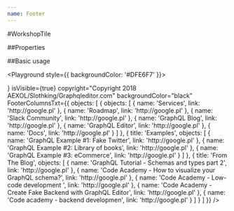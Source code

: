 ```yaml
---
name: Footer
---
```



#WorkshopTile

##Properties

<PropsTable of={Footer} />

##Basic usage

<Playground style={{ backgroundColor: '#DFE6F7' }}>
  <Footer
    logo={
      <svg
        width="218"
        height="40"
        viewBox="0 0 218 40"
        fill="none"
        xmlns="http://www.w3.org/2000/svg"
      >
        <path
          d="M41.7068 22.4204V17.9932C41.7068 15.7175 42.2447 14.0625 43.3411 13.0281C44.4169 11.973 45.8857 11.4558 47.6856 11.4558C48.8648 11.4558 49.8785 11.6627 50.7681 12.0971C51.637 12.5316 52.3197 13.1315 52.7955 13.9177C53.2713 14.7038 53.5196 15.6141 53.5196 16.6278V16.7312H51.699V16.6278C51.699 15.5313 51.3473 14.6624 50.6233 14.0418C49.8992 13.4212 48.9269 13.0902 47.7063 13.0902C46.3409 13.0902 45.2858 13.4832 44.5824 14.2694C43.879 15.0555 43.5066 16.3175 43.5066 18.0759V22.5445C43.5066 25.7304 44.9134 27.3234 47.727 27.3234C49.0303 27.3234 50.0233 26.9717 50.7267 26.2476C51.4094 25.5443 51.7611 24.4064 51.7611 22.8548V21.5308H47.6649V19.9585H53.5609V22.5238C53.5609 24.7788 53.0231 26.4131 51.968 27.4268C50.9129 28.4612 49.4854 28.9578 47.6856 28.9578C45.865 28.9578 44.4169 28.4406 43.3411 27.3855C42.2447 26.3511 41.7068 24.696 41.7068 22.4204Z"
          fill="#514E5A"
        />
        <path
          d="M58.7536 21.262V28.7717H56.933V11.6628H63.2842C64.8979 11.6628 66.1598 12.0766 67.0701 12.9248C67.9804 13.7523 68.4562 14.9522 68.4562 16.4831C68.4562 17.7037 68.1252 18.7174 67.4839 19.5035C66.8425 20.2897 65.9323 20.8276 64.7737 21.0965L68.8079 28.7924H66.7184L62.8498 21.2827H58.7536V21.262ZM63.1394 19.6897C64.2566 19.6897 65.1048 19.4208 65.7254 18.8622C66.346 18.3036 66.6357 17.5175 66.6357 16.4831C66.6357 15.428 66.3253 14.6212 65.7254 14.0833C65.1254 13.5454 64.2566 13.2765 63.1394 13.2765H58.7536V19.669H63.1394V19.6897Z"
          fill="#514E5A"
        />
        <path
          d="M73.0903 24.6548L71.6421 28.7716H69.7388L75.9659 11.6421H77.4761L83.7031 28.7716H81.7999L80.3517 24.6548H73.0903ZM76.7106 14.1867L73.6075 23.1239H79.8345L76.7106 14.1867Z"
          fill="#514E5A"
        />
        <path
          d="M97.1502 16.7727C97.1502 18.3036 96.6744 19.5242 95.7021 20.3931C94.7297 21.262 93.4264 21.7171 91.7714 21.7171H87.4269V28.7924H85.6064V11.6628H91.7507C93.4264 11.6628 94.7297 12.0973 95.7021 12.9869C96.6744 13.8764 97.1502 15.1384 97.1502 16.7727ZM95.3504 16.7727C95.3504 15.5935 95.0194 14.7246 94.378 14.1454C93.7367 13.5661 92.8058 13.2972 91.6266 13.2972H87.4269V20.0621H91.6266C92.8265 20.0621 93.7367 19.7932 94.378 19.2346C95.0194 18.6967 95.3504 17.8692 95.3504 16.7727Z"
          fill="#514E5A"
        />
        <path
          d="M111.321 28.7717H109.501V20.8276H101.495V28.7717H99.6741V11.6628H101.495V19.2139H109.501V11.6628H111.321V28.7717Z"
          fill="#514E5A"
        />
        <path
          d="M126.196 31.2335L123.713 32.5989L121.707 28.8958C121.314 28.9372 120.879 28.9786 120.445 28.9786C116.369 28.9786 114.321 26.7029 114.321 22.1516V18.2415C114.321 13.6902 116.39 11.4146 120.548 11.4146C122.452 11.4146 123.962 11.9524 125.058 13.0075C126.175 14.0833 126.713 15.8211 126.713 18.2209V22.1309C126.713 24.8824 125.927 26.7856 124.375 27.8821L126.196 31.2335ZM120.528 26.0823C121.521 26.0823 122.265 25.7719 122.741 25.1306C123.217 24.4893 123.465 23.4963 123.465 22.1102V18.4071C123.465 16.9589 123.217 15.9038 122.741 15.2418C122.265 14.5798 121.521 14.2695 120.528 14.2695C119.493 14.2695 118.728 14.5798 118.273 15.2211C117.817 15.8624 117.569 16.9175 117.569 18.4071V22.1102C117.569 23.517 117.797 24.5307 118.273 25.1513C118.748 25.7719 119.493 26.0823 120.528 26.0823Z"
          fill="#514E5A"
        />
        <path
          d="M132.423 11.6628V25.9582H139.912V28.7924H129.175V11.6628H132.423Z"
          fill="#514E5A"
        />
        <path
          d="M146.367 19.2552H153.711L153.359 20.8896H146.015L144.67 27.1373H153.297L152.925 28.7716H142.519L146.16 11.6421H156.566L156.214 13.2764H147.629L146.367 19.2552Z"
          fill="#514E5A"
        />
        <path
          d="M165.524 11.6628C167.013 11.6628 168.192 12.0145 169.041 12.7179C169.91 13.4213 170.323 14.5385 170.323 16.0487C170.323 16.7107 170.241 17.4141 170.075 18.1795L169.206 22.255C168.73 24.5307 167.841 26.1857 166.558 27.2201C165.275 28.2545 163.724 28.7924 161.924 28.7924H156.069L159.71 11.6628H165.524ZM167.386 22.3585L168.254 18.2623C168.42 17.4348 168.503 16.7727 168.503 16.2969C168.503 15.2625 168.234 14.4971 167.675 14.0213C167.137 13.5454 166.331 13.2972 165.296 13.2972H161.179L158.242 27.1374H162.255C165.006 27.1374 166.703 25.5444 167.386 22.3585Z"
          fill="#514E5A"
        />
        <path
          d="M176.861 11.6628L173.22 28.7924H171.399L175.04 11.6628H176.861Z"
          fill="#514E5A"
        />
        <path
          d="M185.322 13.2972L182.053 28.7717H180.274L183.543 13.2972H178.66L179.012 11.6628H190.597L190.246 13.2972H185.322Z"
          fill="#514E5A"
        />
        <path
          d="M188.922 24.4272C188.922 23.8273 189.004 23.1653 189.149 22.4205L190.101 17.9726C191.032 13.6075 193.37 11.4146 197.155 11.4146C198.686 11.4146 199.886 11.7869 200.796 12.511C201.707 13.2558 202.162 14.3936 202.162 15.9452C202.162 16.5451 202.079 17.2072 201.934 17.9519L200.983 22.3998C200.052 26.765 197.714 28.9579 193.99 28.9579C192.439 28.9579 191.197 28.5855 190.287 27.8614C189.377 27.1373 188.922 25.9995 188.922 24.4272ZM199.141 22.5239L200.114 18.0554C200.238 17.4554 200.321 16.8761 200.321 16.2969C200.321 14.1454 199.183 13.0696 196.928 13.0696C195.583 13.0696 194.507 13.4627 193.701 14.2281C192.894 15.0142 192.294 16.2762 191.921 18.0554L190.949 22.5239C190.825 23.1446 190.742 23.7031 190.742 24.1583C190.742 26.2684 191.901 27.3028 194.238 27.3028C195.521 27.3028 196.576 26.9305 197.383 26.165C198.19 25.4202 198.769 24.1997 199.141 22.5239Z"
          fill="#514E5A"
        />
        <path
          d="M212.423 21.0758L214.885 28.7716H212.816L210.54 21.262H206.424L204.81 28.7716H202.989L206.63 11.6421H212.94C214.306 11.6421 215.361 11.9731 216.126 12.6144C216.892 13.2557 217.285 14.1867 217.285 15.3659C217.285 16.8141 216.85 18.0346 215.981 19.069C215.112 20.1034 213.913 20.7654 212.423 21.0758ZM215.423 15.6969C215.423 14.9108 215.175 14.3108 214.678 13.8971C214.182 13.4833 213.457 13.2971 212.526 13.2971H208.12L206.755 19.6897H211.037C212.32 19.6897 213.375 19.338 214.202 18.6139C215.009 17.9105 215.423 16.9382 215.423 15.6969Z"
          fill="#514E5A"
        />
        <path
          d="M33.7626 8.60098L19.7362 0.512025C18.557 -0.170675 17.1089 -0.170675 15.9297 0.512025L1.90328 8.60098C0.724076 9.28368 0 10.5456 0 11.8904V28.089C0 29.4544 0.724076 30.6956 1.90328 31.3783L15.9297 39.488C17.1089 40.1707 18.557 40.1707 19.7362 39.488L33.7626 31.399C34.9418 30.7163 35.6659 29.475 35.6659 28.1096V11.8904C35.6659 10.5456 34.9418 9.28368 33.7626 8.60098Z"
          fill="#514E5A"
        />
        <path
          d="M10.675 24.1792C10.2198 24.4688 9.84744 24.8619 9.61987 25.3584L4.53065 20.745C4.32378 20.5588 4.22034 20.2898 4.22034 20.0002C4.22034 19.7106 4.34446 19.4416 4.53065 19.2554L10.2819 14.0421L11.73 12.7388L12.7851 13.918L11.337 15.2213L6.06156 20.0002L10.675 24.1792Z"
          fill="#25222E"
        />
        <path
          d="M11.3369 24.7791L12.7851 26.0824L11.73 27.2616L10.2819 25.9583C10.4681 25.4204 10.8404 25.0066 11.3369 24.7791Z"
          fill="#25222E"
        />
        <path
          d="M24.3289 15.2212L22.8807 13.8972L23.9358 12.718L25.384 14.042C25.1978 14.5592 24.8254 14.9937 24.3289 15.2212Z"
          fill="#25222E"
        />
        <path
          d="M31.4456 20.0002C31.4456 20.2898 31.3215 20.5588 31.1353 20.7449L25.4047 25.9376L23.9566 27.2616L22.9015 26.0824L24.3496 24.7584L29.625 19.9795L25.0117 15.8005C25.4668 15.5109 25.8392 15.1178 26.0667 14.6213L31.156 19.214C31.3421 19.4416 31.4456 19.7106 31.4456 20.0002Z"
          fill="#25222E"
        />
        <path
          d="M12.2472 15.4281C13.4127 15.4281 14.3574 14.4833 14.3574 13.3179C14.3574 12.1525 13.4127 11.2078 12.2472 11.2078C11.0818 11.2078 10.1371 12.1525 10.1371 13.3179C10.1371 14.4833 11.0818 15.4281 12.2472 15.4281Z"
          fill="#25222E"
        />
        <path
          d="M25.5289 13.3179C25.5289 13.5662 25.4875 13.8144 25.4047 14.042C25.2185 14.5592 24.8255 14.973 24.329 15.2005C24.06 15.3247 23.7497 15.4074 23.4187 15.4074C23.3359 15.4074 23.2532 15.4074 23.1704 15.3867L14.2747 26.0617C14.3367 26.2478 14.3574 26.4547 14.3574 26.6616C14.3574 27.8201 13.4058 28.7718 12.2472 28.7718C11.0887 28.7718 10.1371 27.8201 10.1371 26.6616C10.1371 26.4133 10.1785 26.1651 10.2612 25.9375C10.4474 25.4203 10.8405 25.0066 11.3163 24.7583C11.5852 24.6135 11.8956 24.5514 12.2266 24.5514C12.3093 24.5514 12.3921 24.5514 12.4748 24.5721L21.3913 13.9179C21.3292 13.7317 21.3085 13.5248 21.3085 13.3179C21.3085 12.1594 22.2602 11.2078 23.4187 11.2078C24.5772 11.2078 25.5289 12.1594 25.5289 13.3179Z"
          fill="#25222E"
        />
        <path
          d="M23.4186 28.7718C24.584 28.7718 25.5288 27.8271 25.5288 26.6617C25.5288 25.4963 24.584 24.5515 23.4186 24.5515C22.2532 24.5515 21.3085 25.4963 21.3085 26.6617C21.3085 27.8271 22.2532 28.7718 23.4186 28.7718Z"
          fill="#25222E"
        />
      </svg>
    }
    isVisible={true}
    copyright="Copyright 2018 AEXOL/Slothking/Graphqleditor.com"
    backgroundColor="black"
    FooterColumnsTxt={{
      objects: [
        {
          objects: [
            { name: 'Services', link: 'http://google.pl' },
            { name: 'Roadmap', link: 'http://google.pl' },
            { name: 'Slack Community', link: 'http://google.pl' },
            { name: 'GraphQL Blog', link: 'http://google.pl' },
            { name: 'GraphQL Editor', link: 'http://google.pl' },
            { name: 'Docs', link: 'http://google.pl' }
          ]
        },
        {
          title: 'Examples',
          objects: [
            {
              name: 'GraphQL Example #1: Fake Twitter',
              link: 'http://google.pl'
            },
            {
              name: 'GraphQL Example #2: Library of books',
              link: 'http://google.pl'
            },
            { name: 'GraphQL Example #3: eCommerce', link: 'http://google.pl' }
          ]
        },
        {
          title: 'From The Blog',
          objects: [
            {
              name: 'GraphQL Tutorial - Schemas and types part 2',
              link: 'http://google.pl'
            },
            {
              name: 'Code Academy - How to visualize your GraphQL schema?',
              link: 'http://google.pl'
            },
            {
              name: 'Code Academy - Low-code development ',
              link: 'http://google.pl'
            },
            {
              name: 'Code Academy - Create Fake Backend with GraphQL Editor',
              link: 'http://google.pl'
            },
            {
              name: 'Code academy - backend developmen',
              link: 'http://google.pl'
            }
          ]
        }
      ]
    }}
  />
</Playground>
